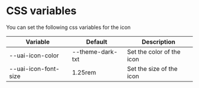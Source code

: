 
<Meta title="Components/Icon/CSS variables" />

# CSS variables

You can set the following css variables for the icon

| Variable             | Default          | Description               |
| -------------------- | ---------------- | ------------------------- |
| --uai-icon-color     | --theme-dark-txt | Set the color of the icon |
| --uai-icon-font-size | 1.25rem          | Set the size of the icon  |
